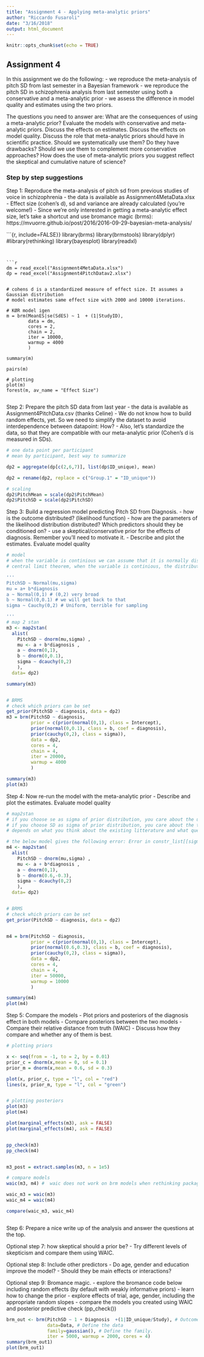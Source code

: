 ```yaml
---
title: "Assignment 4 - Applying meta-analytic priors"
author: "Riccardo Fusaroli"
date: "3/16/2018"
output: html_document
---
```


```r
knitr::opts_chunk$set(echo = TRUE)
```

## Assignment 4

In this assignment we do the following:
- we reproduce the meta-analysis of pitch SD from last semester in a Bayesian framework
- we reproduce the pitch SD in schizophrenia analysis from last semester using both a conservative and a meta-analytic prior
- we assess the difference in model quality and estimates using the two priors.

The questions you need to answer are: What are the consequences of using a meta-analytic prior? Evaluate the models with conservative and meta-analytic priors. Discuss the effects on estimates. Discuss the effects on model quality. Discuss the role that meta-analytic priors should have in scientific practice. Should we systematically use them? Do they have drawbacks? Should we use them to complement more conservative approaches? How does the use of meta-analytic priors you suggest reflect the skeptical and cumulative nature of science?

### Step by step suggestions

Step 1: Reproduce the meta-analysis of pitch sd from previous studies of voice in schizophrenia
- the data is available as Assignment4MetaData.xlsx
- Effect size (cohen's d), sd and variance are already calculated (you're welcome!)
- Since we're only interested in getting a meta-analytic effect size, let's take a shortcut and use bromance magic (brms): https://mvuorre.github.io/post/2016/2016-09-29-bayesian-meta-analysis/

```{r, include=FALSE}}
library(brms)
library(brmstools)
library(dplyr)
#library(rethinking)
library(bayesplot)
library(readxl)

```


```r

dm = read_excel("Assignment4MetaData.xlsx")
dp = read_excel("Assignment4PitchDatav2.xlsx")


# cohens d is a standardized measure of effect size. It assumes a Gaussian distribution
# model estimates same effect size with 2000 and 10000 iterations.

# KØR model igen
m = brm(MeanES|se(SdES) ~ 1  + (1|StudyID),
        data = dm,
        cores = 2,
        chain = 2,
        iter = 10000,
        warmup = 4000
        )

summary(m)

pairs(m)

# plotting
plot(m)
forest(m, av_name = "Effect Size")


```


Step 2: Prepare the pitch SD data from last year
- the data is available as Assignment4PitchData.csv (thanks Celine)
- We do not know how to build random effects, yet. So we need to simplify the dataset to avoid interdependence between datapoint: How?
- Also, let's standardize the data, so that they are compatible with our meta-analytic prior (Cohen's d is measured in SDs).

```r
# one data point per participant
# mean by participant, best way to summarize

dp2 = aggregate(dp[c(2,6,7)], list(dp$ID_unique), mean)

dp2 = rename(dp2, replace = c("Group.1" = "ID_unique"))

# scaling
dp2$PitchMean = scale(dp2$PitchMean)
dp2$PitchSD = scale(dp2$PitchSD)

```


Step 3: Build a regression model predicting Pitch SD from Diagnosis.
- how is the outcome distributed? (likelihood function)
- how are the parameters of the likelihood distribution distributed? Which predictors should they be conditioned on?
- use a skeptical/conservative prior for the effects of diagnosis. Remember you'll need to motivate it.
- Describe and plot the estimates. Evaluate model quality

```r

# model
# when the variable is continious we can assume that it is normally distributed as most phenomena are (least error)
# central limit theorem, when the variable is continious, the distribution of the mean of the distribution tends to be Gaussian

'''
PitchSD ~ Normal(mu,sigma)
mu = a+ b*diagnosis
a ~ Normal(0,1) # (0,2) very broad
b ~ Normal(0,0.1) # we will get back to that
sigma ~ Cauchy(0,2) # Uniform, terrible for sampling

'''
# map 2 stan
m3 <- map2stan(
  alist(
    PitchSD ~ dnorm(mu,sigma) ,
    mu <- a + b*diagnosis ,
    a ~ dnorm(0,1),
    b ~ dnorm(0,0.1),
    sigma ~ dcauchy(0,2)
    ), 
  data= dp2)

summary(m3)


# BRMS
# check which priors can be set
get_prior(PitchSD ~ diagnosis, data = dp2)
m3 = brm(PitchSD ~ diagnosis,
         prior = c(prior(normal(0,1), class = Intercept),
         prior(normal(0,0.1), class = b, coef = diagnosis),
         prior(cauchy(0,2), class = sigma)),
         data = dp2,
         cores = 4,
         chain = 4,
         iter = 20000,
         warmup = 4000
         )

summary(m3)
plot(m3)

```


Step 4: Now re-run the model with the meta-analytic prior
- Describe and plot the estimates. Evaluate model quality

```r

# map2stan
# if you choose se as sigma of prior distribution, you care about the underlying true effect
# if you choose SD as sigma of prior distribution, you care about the thruth of your study.
# depends on what you think about the existing litterature and what question you are asking.

# the below model gives the following error: Error in constr_list[[sigma_name]] : no such index at level 1
m4 <- map2stan(
  alist(
    PitchSD ~ dnorm(mu,sigma) ,
    mu <- a + b*diagnosis ,
    a ~ dnorm(0,1),
    b ~ dnorm(0.6,-0.3),
    sigma ~ dcauchy(0,2)
    ), 
  data= dp2)


# BRMS
# check which priors can be set
get_prior(PitchSD ~ diagnosis, data = dp2)


m4 = brm(PitchSD ~ diagnosis,
         prior = c(prior(normal(0,1), class = Intercept),
         prior(normal(0.6,0.3), class = b, coef = diagnosis),
         prior(cauchy(0,2), class = sigma)),
         data = dp2,
         cores = 4,
         chain = 4,
         iter = 50000,
         warmup = 10000
         )

summary(m4)
plot(m4)

```


Step 5: Compare the models
- Plot priors and posteriors of the diagnosis effect in both models
- Compare posteriors between the two models
- Compare their relative distance from truth (WAIC)
- Discuss how they compare and whether any of them is best.
```r

# plotting priors

x <- seq(from = -1, to = 2, by = 0.01)
prior_c = dnorm(x,mean = 0, sd = 0.1)
prior_m = dnorm(x,mean = 0.6, sd = 0.3)

plot(x, prior_c, type = "l", col = "red")
lines(x, prior_m, type = "l", col = "green")


# plotting posteriors
plot(m3)
plot(m4)

plot(marginal_effects(m3), ask = FALSE)
plot(marginal_effects(m4), ask = FALSE)


pp_check(m3)
pp_check(m4)


m3_post = extract.samples(m3, n = 1e5)

# compare models
waic(m3, m4) #  waic does not work on brm models when rethinking package is loaded

waic_m3 = waic(m3)
waic_m4 = waic(m4)

compare(waic_m3, waic_m4) 



```


Step 6: Prepare a nice write up of the analysis and answer the questions at the top.

Optional step 7: how skeptical should a prior be?
- Try different levels of skepticism and compare them using WAIC.

Optional step 8: Include other predictors
- Do age, gender and education improve the model?
- Should they be main effects or interactions?

Optional step 9: Bromance magic.
- explore the bromance code below including random effects (by default with weakly informative priors)
- learn how to change the prior
- explore effects of trial, age, gender, including the appropriate random slopes
- compare the models you created using WAIC and posterior predictive check (pp_check())


```r

brm_out <- brm(PitchSD ~ 1 + Diagnosis  +(1|ID_unique/Study), # Outcome as a function of the predictors as in lme4. 
               data=Data, # Define the data
               family=gaussian(), # Define the family. 
               iter = 5000, warmup = 2000, cores = 4)
summary(brm_out1)
plot(brm_out1)

```

